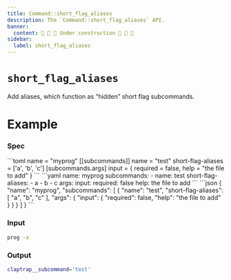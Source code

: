 ```yaml
---
title: Command::short_flag_aliases
description: The `Command::short_flag_aliases` API.
banner:
  content: 🚧 🚧 🚧 Under construction 🚧 🚧 🚧
sidebar:
  label: short_flag_aliases
---
```



# `short_flag_aliases` <LinkButton href="https://docs.rs/clap/latest/clap/struct.Command.html#method.short_flag_aliases" icon="open-book" variant="minimal"></LinkButton>

<Badge text="since 0.1.0" size="small" />

Add aliases, which function as “hidden” short flag subcommands.

# Example

### Spec

<Tabs syncKey="format">
  <TabItem label="TOML">
```toml
name = "myprog"
[[subcommands]]
name = "test"
short-flag-aliases = ['a', 'b', 'c']
[subcommands.args]
input = { required = false, help = "the file to add" }
```
  </TabItem>
  <TabItem label="YAML">
```yaml
name: myprog
subcommands:
- name: test
  short-flag-aliases:
  - a
  - b
  - c
  args:
    input:
      required: false
      help: the file to add
```
  </TabItem>
  <TabItem label="JSON">
```json
{
  "name": "myprog",
  "subcommands": [
    {
      "name": "test",
      "short-flag-aliases": [
        "a",
        "b",
        "c"
      ],
      "args": {
        "input": {
          "required": false,
          "help": "the file to add"
        }
      }
    }
  ]
}
```
  </TabItem>
</Tabs>

### Input

```bash
prog -a
```

### Output

```bash
claptrap__subcommand='test'
```
